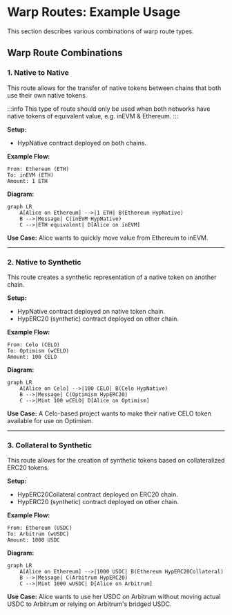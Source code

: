 # Warp Routes: Example Usage

This section describes various combinations of warp route types.

## Warp Route Combinations

### 1. Native to Native

This route allows for the transfer of native tokens between chains that both use their own native tokens.

:::info
This type of route should only be used when both networks have native tokens of equivalent value, e.g. inEVM & Ethereum.
:::

**Setup:**

- HypNative contract deployed on both chains.

**Example Flow:**

```
From: Ethereum (ETH)
To: inEVM (ETH)
Amount: 1 ETH
```

**Diagram:**

```mermaid
graph LR
    A[Alice on Ethereum] -->|1 ETH| B(Ethereum HypNative)
    B -->|Message| C(inEVM HypNative)
    C -->|ETH equivalent| D[Alice on inEVM]
```

**Use Case:** Alice wants to quickly move value from Ethereum to inEVM.

---

### 2. Native to Synthetic

This route creates a synthetic representation of a native token on another chain.

**Setup:**

- HypNative contract deployed on native token chain.
- HypERC20 (synthetic) contract deployed on other chain.

**Example Flow:**

```
From: Celo (CELO)
To: Optimism (wCELO)
Amount: 100 CELO
```

**Diagram:**

```mermaid
graph LR
    A[Alice on Celo] -->|100 CELO| B(Celo HypNative)
    B -->|Message| C(Optimism HypERC20)
    C -->|Mint 100 wCELO| D[Alice on Optimism]
```

**Use Case:** A Celo-based project wants to make their native CELO token available for use on Optimism.

---

### 3. Collateral to Synthetic

This route allows for the creation of synthetic tokens based on collateralized ERC20 tokens.

**Setup:**

- HypERC20Collateral contract deployed on ERC20 chain.
- HypERC20 (synthetic) contract deployed on other chain.

**Example Flow:**

```
From: Ethereum (USDC)
To: Arbitrum (wUSDC)
Amount: 1000 USDC
```

**Diagram:**

```mermaid
graph LR
    A[Alice on Ethereum] -->|1000 USDC| B(Ethereum HypERC20Collateral)
    B -->|Message| C(Arbitrum HypERC20)
    C -->|Mint 1000 wUSDC| D[Alice on Arbitrum]
```

**Use Case:** Alice wants to use her USDC on Arbitrum without moving actual USDC to Arbitrum or relying on Arbitrum's bridged USDC.
